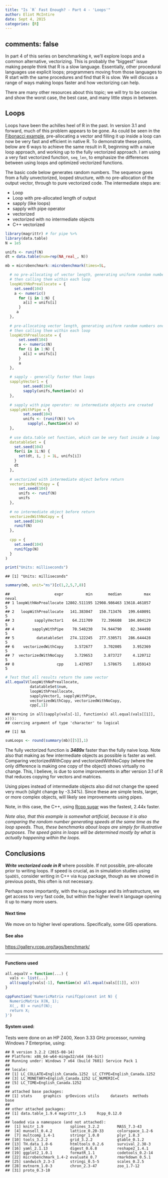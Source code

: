 ```yaml
---
title: "Is `R` Fast Enough? - Part 4 - 'Loops'"
author: Eliot McIntire
date: Sept 4, 2015
categories: [R]
---
```

comments: false
---
In part 4 of this series on benchmarking `R`, we'll explore loops and a common alternative, vectorizing. This is probably the "biggest" issue making people think that R is a slow language. Essentially, other procedural languages use explicit loops; programmers moving from those languages to R start with the same procedures and find that R is slow. We will discuss a range of ways making loops faster and how vectorizing can help. 

There are many other resources about this topic; we will try to be concise and show the worst case, the best case, and many little steps in between.


## Loops

Loops have been the achilles heel of R in the past. In version 3.1 and forward, much of this problem appears to be gone. As could be seen in the [Fibonacci  example](https://predictiveecology.org/2015/05/06/Is-R-fast-enough-03.html), pre-allocating a vector and filling it up inside a loop can now be very fast and efficient in native R. To demonstrate these points, below are 6 ways to achieve the same result in R, beginning with a naive loop approach, and working up to the fully vectorized approach. I am using a very fast vectorized function, `seq_len`, to emphasize the differences between using loops and optimized vectorized functions.

The basic code below generates random numbers. The sequence goes from a fully unvectorized, looped structure, with no pre-allocation of the output vector, through to pure vectorized code. The intermediate steps are:

- Loop
- Loop with pre-allocated length of output
- sapply (like loops)
- sapply with pipe operator
- vectorized
- vectorized with no intermediate objects
- C++ vectorized

```r
library(magrittr) # for pipe %>%
library(data.table)
N = 1e5

unifs <- runif(N) 
dt = data.table(num=rep(NA_real_, N))

mb = microbenchmark::microbenchmark(times=5L,

  # no pre-allocating of vector length, generating uniform random numbers once,
  # then calling them within each loop
  loopWithNoPreallocate = {
    set.seed(104)
    a <- numeric()
      for (i in 1:N) {
        a[i] = unifs[i]
      } 
     a
  },
  
  # pre-allocating vector length, generating uniform random numbers once,
  # then calling them within each loop
  loopWithPreallocate = {
      set.seed(104)
      a <- numeric(N) 
      for (i in 1:N) {
        a[i] = unifs[i]
      }
      a
  },
   
  # sapply - generally faster than loops
  sapplyVector1 = {
        set.seed(104)
        sapply(unifs,function(x) x)
  },
  
  # sapply with pipe operator: no intermediate objects are created
  sapplyWithPipe = {
        set.seed(104)
        unifs <- (runif(N)) %>%
          sapply(.,function(x) x)
  },
  
  # use data.table set function, which can be very fast inside a loop
  datatableSet = {
    set.seed(104)
    for(i in 1L:N) {
      set(dt, i, j = 1L, unifs[i])
    }
    dt
  },
  
  # vectorized with intermediate object before return
  vectorizedWithCopy = {
      set.seed(104)
      unifs <- runif(N)
      unifs
  },
  
  # no intermediate object before return
  vectorizedWithNoCopy = {
    set.seed(104)
    runif(N)
  },
  
  cpp = {
    set.seed(104)
    runifCpp(N)
  }
)

print("Units: milliseconds")
```

```
## [1] "Units: milliseconds"
```

```r
summary(mb, unit="ms")[c(1,2,5,7,8)]
```

```
##                    expr          min       median          max neval
## 1 loopWithNoPreallocate 12802.511195 12908.986463 13618.461857     5
## 2   loopWithPreallocate   141.383047   150.713476   199.640091     5
## 3         sapplyVector1    64.211709    72.396608   104.804129     5
## 4        sapplyWithPipe    70.540230    74.944790    82.344498     5
## 5          datatableSet   274.122245   277.530571   286.644428     5
## 6    vectorizedWithCopy     3.572677     3.702005     3.952369     5
## 7  vectorizedWithNoCopy     3.729653     3.873727     4.120712     5
## 8                   cpp     1.437057     1.578675     1.859143     5
```

```r
# Test that all results return the same vector
all.equalV(loopWithNoPreallocate, 
           datatableSet$num, 
           loopWithPreallocate, 
           sapplyVector1, sapplyWithPipe, 
           vectorizedWithCopy, vectorizedWithNoCopy, 
           cpp[,1])
```

```
## Warning in all(sapply(vals[-1], function(x) all.equal(vals[[1]], x))):
## coercing argument of type 'character' to logical
```

```
## [1] NA
```

```r
sumLoops <- round(summary(mb)[[5]],1)
```

The fully vectorized function is ***3489x*** faster than the fully naive loop. Note also that making as few intermediate objects as possible is faster as well. Comparing vectorizedWithCopy and vectorizedWithNoCopy (where the only difference is making one copy of the object) shows virtually no change. This, I believe, is due to some improvements in after version 3.1 of R that reduces copying for vectors and matrices. 

Using pipes instead of intermediate objects also did not change the speed very much (slight change by -3.34%). Since these are simple tests, larger, or more complex objects, will likely see improvements using pipes.

Note, in this case, the C++, using [Rcpp sugar](https://gallery.rcpp.org/articles/random-number-generation/) was the fastest, 2.44x faster.

*Note also, that this example is somewhat artificial, because it is also comparing the random number generating speeds at the same time as the loop speeds. Thus, these benchmarks about loops are simply for illustrative purposes. The speed gains in loops will be determined mostly by what is actually happening within the loops.*

## Conclusions

***Write vectorized code in R*** where possible. If not possible, pre-allocate prior to writing loops. If speed is crucial, as in simulation studies using `SpaDES`, consider writing in C++ via `Rcpp` package, though as we showed in previous posts, this often is not necessary.
  
Perhaps more importantly, with the `Rcpp` package and its infrastructure, we get access to very fast code, but within the higher level `R` language opening it up to many more users.

#### Next time 

We move on to higher level operations. Specifically, some GIS operations.

#### See also

[https://gallery.rcpp.org/tags/benchmark/](https://gallery.rcpp.org/tags/benchmark/)

--------------------

#### Functions used


```r
all.equalV = function(...) {
  vals <- list(...)
  all(sapply(vals[-1], function(x) all.equal(vals[[1]], x)))
}

cppFunction('NumericMatrix runifCpp(const int N) {
  NumericMatrix X(N, 1);
  X(_, 0) = runif(N);
  return X;
}')
```

#### System used:
Tests were done on an HP Z400, Xeon 3.33 GHz processor, running Windows 7 Enterprise, using:


```
## R version 3.2.2 (2015-08-14)
## Platform: x86_64-w64-mingw32/x64 (64-bit)
## Running under: Windows 7 x64 (build 7601) Service Pack 1
## 
## locale:
## [1] LC_COLLATE=English_Canada.1252  LC_CTYPE=English_Canada.1252   
## [3] LC_MONETARY=English_Canada.1252 LC_NUMERIC=C                   
## [5] LC_TIME=English_Canada.1252    
## 
## attached base packages:
## [1] stats     graphics  grDevices utils     datasets  methods   base     
## 
## other attached packages:
## [1] data.table_1.9.4 magrittr_1.5     Rcpp_0.12.0     
## 
## loaded via a namespace (and not attached):
##  [1] knitr_1.9            splines_3.2.2        MASS_7.3-43         
##  [4] munsell_0.4.2        lattice_0.20-33      colorspace_1.2-6    
##  [7] multcomp_1.4-1       stringr_1.0.0        plyr_1.8.3          
## [10] tools_3.2.2          grid_3.2.2           gtable_0.1.2        
## [13] TH.data_1.0-6        htmltools_0.2.6      survival_2.38-3     
## [16] yaml_2.1.13          digest_0.6.8         reshape2_1.4.1      
## [19] ggplot2_1.0.1        formatR_1.1          codetools_0.2-14    
## [22] microbenchmark_1.4-2 evaluate_0.7         rmarkdown_0.5.1     
## [25] sandwich_2.3-3       stringi_0.5-5        scales_0.2.5        
## [28] mvtnorm_1.0-3        chron_2.3-47         zoo_1.7-12          
## [31] proto_0.3-10
```

